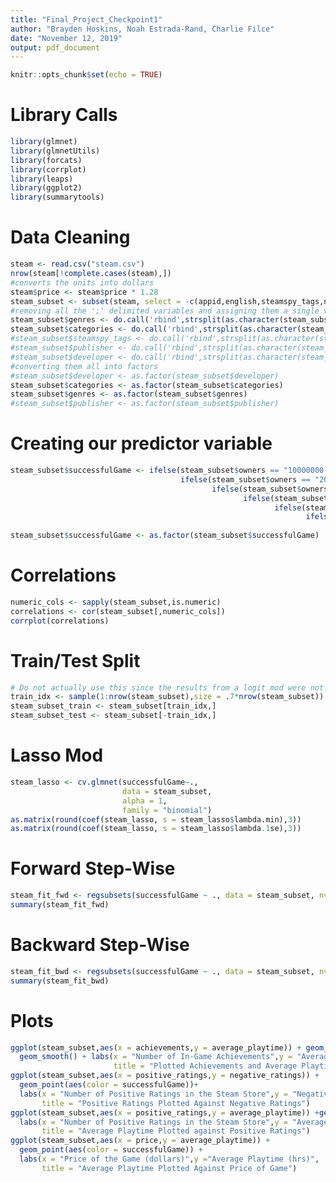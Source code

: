 ---
title: "Final_Project_Checkpoint1"
author: "Brayden Hoskins, Noah Estrada-Rand, Charlie Filce"
date: "November 12, 2019"
output: pdf_document
---

```{r setup, include=FALSE}
knitr::opts_chunk$set(echo = TRUE)
```
# Library Calls
```{r}
library(glmnet)
library(glmnetUtils)
library(forcats)
library(corrplot)
library(leaps)
library(ggplot2)
library(summarytools)
```

# Data Cleaning
```{r}
steam <- read.csv("steam.csv")
nrow(steam[!complete.cases(steam),])
#converts the units into dollars
steam$price <- steam$price * 1.28
steam_subset <- subset(steam, select = -c(appid,english,steamspy_tags,name,release_date,platforms,developer,publisher))
#removing all the ';' delimited variables and assigning them a single value for that column
steam_subset$genres <- do.call('rbind',strsplit(as.character(steam_subset$genres), ';', fixed=TRUE))[,1]
steam_subset$categories <- do.call('rbind',strsplit(as.character(steam_subset$categories), ';', fixed=TRUE))[,1]
#steam_subset$steamspy_tags <- do.call('rbind',strsplit(as.character(steam_subset$steamspy_tags), ';', fixed=TRUE))[,1]
#steam_subset$publisher <- do.call('rbind',strsplit(as.character(steam_subset$publisher), ';', fixed=TRUE))[,1]
#steam_subset$developer <- do.call('rbind',strsplit(as.character(steam_subset$developer), ';', fixed=TRUE))[,1]
#converting them all into factors
#steam_subset$developer <- as.factor(steam_subset$developer)
steam_subset$categories <- as.factor(steam_subset$categories)
steam_subset$genres <- as.factor(steam_subset$genres)
#steam_subset$publisher <- as.factor(steam_subset$publisher)
```
# Creating our predictor variable
```{r}
steam_subset$successfulGame <- ifelse(steam_subset$owners == "10000000-20000000",1,
                                      ifelse(steam_subset$owners == "20000000-50000000",1,
                                             ifelse(steam_subset$owners == "50000000-100000000",1,
                                                    ifelse(steam_subset$owners == "100000000-200000000",1,
                                                           ifelse(steam_subset$owners == "5000000-10000000",1,
                                                                  ifelse(steam_subset$owners == "2000000-5000000",1,
                                                                         ifelse(steam_subset$owners == "1000000-2000000",1,0)))))))
steam_subset$successfulGame <- as.factor(steam_subset$successfulGame)
```
# Correlations
```{r}
numeric_cols <- sapply(steam_subset,is.numeric)
correlations <- cor(steam_subset[,numeric_cols])
corrplot(correlations)
```
# Train/Test Split
```{r}
# Do not actually use this since the results from a logit mod were not useful
train_idx <- sample(1:nrow(steam_subset),size = .7*nrow(steam_subset))
steam_subset_train <- steam_subset[train_idx,]
steam_subset_test <- steam_subset[-train_idx,]
```
# Lasso Mod
```{r}
steam_lasso <- cv.glmnet(successfulGame~.,
                         data = steam_subset,
                         alpha = 1,
                         family = "binomial")
as.matrix(round(coef(steam_lasso, s = steam_lasso$lambda.min),3))
as.matrix(round(coef(steam_lasso, s = steam_lasso$lambda.1se),3))
```
# Forward Step-Wise
```{r}
steam_fit_fwd <- regsubsets(successfulGame ~ ., data = steam_subset, nvmax = 8, method = 'forward')
summary(steam_fit_fwd)
```
# Backward Step-Wise
```{r}
steam_fit_bwd <- regsubsets(successfulGame ~ ., data = steam_subset, nvmax = 8, method = 'backward')
summary(steam_fit_bwd)
```
# Plots
```{r}
ggplot(steam_subset,aes(x = achievements,y = average_playtime)) + geom_point(aes(color = successfulGame))+
  geom_smooth() + labs(x = "Number of In-Game Achievements",y = "Average Playtime (hrs)",
                       title = "Plotted Achievements and Average Playtime")
ggplot(steam_subset,aes(x = positive_ratings,y = negative_ratings)) + 
  geom_point(aes(color = successfulGame))+
  labs(x = "Number of Positive Ratings in the Steam Store",y = "Negative Ratings in the Steam Store",
       title = "Positive Ratings Plotted Against Negative Ratings")
ggplot(steam_subset,aes(x = positive_ratings,y = average_playtime)) +geom_point(aes(color = successfulGame))+
  labs(x = "Number of Positive Ratings in the Steam Store",y = "Average Playtime (hrs)",
       title = "Average Playtime Plotted against Positive Ratings")
ggplot(steam_subset,aes(x = price,y = average_playtime)) + 
  geom_point(aes(color = successfulGame)) + 
  labs(x = "Price of the Game (dollars)",y ="Average Playtime (hrs)",
       title = "Average Playtime Plotted Against Price of Game")
```